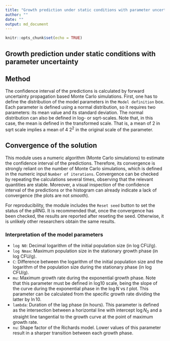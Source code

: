 ```yaml
---
title: "Growth prediction under static conditions with parameter uncertainty"
author: ""
date: ""
output: md_document
---
```


```r
knitr::opts_chunk$set(echo = TRUE)
```

## Growth prediction under static conditions with parameter uncertainty

## Method

The confidence interval of the predictions is calculated by forward uncertainty propagation based Monte Carlo simulations. First, one has to define the distribution of the model parameters in the `Model definition` box. Each parameter is defined using a normal distribution, so it requires two parameters: its mean value and its standard deviation. The normal distribution can also be defined in log- or sqrt-scales. Note that, in this case, the mean is defined in the transformed scale. That is, a mean of 2 in sqrt scale implies a mean of 4 $2^2$ in the original scale of the parameter.

## Convergence of the solution

This module uses a numeric algorithm (Monte Carlo simulations) to estimate the confidence interval of the predictions. Therefore, its convergence is strongly reliant on the number of Monte Carlo simulations, which is defined in the numeric input `Number of iterations`. Convergence can be checked by repeating the calculations several times, observing that the relevant quantities are stable. Moreover, a visual inspection of the confidence interval of the predictions or the histogram can already indicate a lack of convergence (the plots are not *smooth*).

For reproducibility, the module includes the `Reset seed` button to set the status of the pRNG. It is recommended that, once the convergence has been checked, the results are reported after reseting the seed. Otherwise, it is unlikely other researchers obtain the same results.

### Interpretation of the model parameters

* `log N0`: Decimal logarithm of the initial population size (in log CFU/g).
* `log Nmax`: Maximum population size in the stationary growth phase (in log CFU/g).
* `C`: Difference between the logarithm of the initial population size and the logarithm of the population size during the stationary phase (in log CFU/g).
* `mu`: Maximum growth rate during the exponential growth phase. Note that this parameter must be defined in log10 scale, being the slope of the curve during the exponential phase in the $\log N$ vs $t$ plot. This parameter can be calculated from the specific growth rate dividing the latter by $\ln 10$.
* `lambda`: Duration of the lag phase (in hours). This parameter is defined as the intersection between a horizontal line with intercept $\log N_0$ and a straight line tangential to the growth curve at the point of maximum growth rate.
* `nu`: Shape factor of the Richards model. Lower values of this parameter result in a sharper transition between each growth phase.













